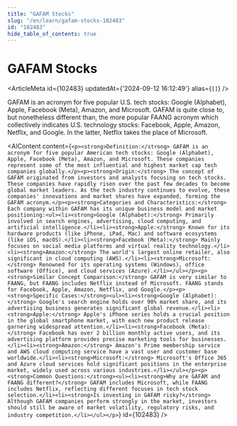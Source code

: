 ```yaml
---
title: "GAFAM Stocks"
slug: "/en/learn/gafam-stocks-102483"
id: "102483"
hide_table_of_contents: true
---
```



# GAFAM Stocks

<ArticleMeta id={102483} updatedAt={'2024-09-12 16:12:49'} alias={`[]`} />
<div className='border-solid border-b border-t-0 my-4 border-[var(--ifm-color-gray-300)]' />

GAFAM is an acronym for five popular U.S. tech stocks: Google (Alphabet), Apple, Facebook (Meta), Amazon, and Microsoft. GAFAM is quite close to, but nonetheless different than, the more popular FAANG acronym which collectively indicates U.S. technology stocks: Facebook, Apple, Amazon, Netflix, and Google. In the latter, Netflix takes the place of Microsoft.

<AIContent content={`<p><strong>Definition:</strong> GAFAM is an acronym for five popular American tech stocks: Google (Alphabet), Apple, Facebook (Meta), Amazon, and Microsoft. These companies represent some of the most influential and highest market cap tech companies globally.</p><p><strong>Origin:</strong> The concept of GAFAM originated from investors and analysts focusing on tech stocks. These companies have rapidly risen over the past few decades to become global market leaders. As the tech industry continues to evolve, these companies' innovations and market shares have expanded, forming the GAFAM acronym.</p><p><strong>Categories and Characteristics:</strong> Each company within GAFAM has its unique business model and market positioning:<ul><li><strong>Google (Alphabet):</strong> Primarily involved in search engines, advertising, cloud computing, and artificial intelligence.</li><li><strong>Apple:</strong> Known for its hardware products (like iPhone, iPad, Mac) and software ecosystems (like iOS, macOS).</li><li><strong>Facebook (Meta):</strong> Mainly focuses on social media platforms and virtual reality technology.</li><li><strong>Amazon:</strong> The world's largest online retailer, also significant in cloud computing (AWS).</li><li><strong>Microsoft:</strong> Renowned for its operating systems (Windows), office software (Office), and cloud services (Azure).</li></ul></p><p><strong>Similar Concept Comparison:</strong> GAFAM is very similar to FAANG, but FAANG includes Netflix instead of Microsoft. FAANG stands for Facebook, Apple, Amazon, Netflix, and Google.</p><p><strong>Specific Cases:</strong><ul><li><strong>Google (Alphabet):</strong> Google's search engine holds over 90% market share, and its advertising business generates significant global revenue.</li><li><strong>Apple:</strong> Apple's iPhone series holds a crucial position in the global smartphone market, with each new product release garnering widespread attention.</li><li><strong>Facebook (Meta):</strong> Facebook has over 2 billion monthly active users, and its advertising platform provides precise marketing tools for businesses.</li><li><strong>Amazon:</strong> Amazon's Prime membership service and AWS cloud computing service have a vast user and customer base worldwide.</li><li><strong>Microsoft:</strong> Microsoft's Office 365 and Azure cloud services hold significant positions in the enterprise market, widely used across various industries.</li></ul></p><p><strong>Common Questions:</strong><ul><li><strong>Why are GAFAM and FAANG different?</strong> GAFAM includes Microsoft, while FAANG includes Netflix, reflecting different focuses in tech stock selection.</li><li><strong>Is investing in GAFAM risky?</strong> Although GAFAM companies perform strongly in the market, investors should still be aware of market volatility, regulatory risks, and industry competition.</li></ul></p>`} id={102483} />
